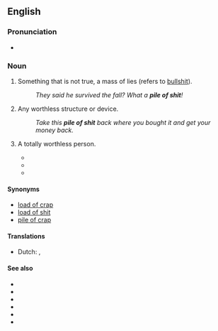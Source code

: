 ==English==

===Pronunciation===
* {{audio|en|En-au-pile of shit.ogg|Audio (AU)}}

===Noun===
{{en-noun|piles of shit}}

# {{lb|en|vulgar|slang}} Something that is not true, a mass of lies (refers to [[bullshit]]).
#: ''They said he survived the fall? What a '''pile of shit'''!''
# {{lb|en|vulgar|slang}} Any worthless structure or device.
#: ''Take this '''pile of shit''' back where you bought it and get your money back.''
# {{lb|en|vulgar|slang}} A totally worthless person.
#* {{quote-book
|year=1998
|author=Deborah Cameron
|title=The Feminist Critique of Language: A Reader
|pageurl=https://books.google.com/books?id=DJoWcMfwqmsC&pg=PA267
|isbn=9780415164009
|page=267
|publisher=Psychology Press
|1=en
|passage=Guard: "And I'll tell you another thing. I've got a wife and three kids. And you're all a '''pile of shit'''." Prisoner: "I've got a wife and three kids." Guard: "You've what?"}}
#* {{quote-book
|year=2010
|author=Joe R Lansdale
|title=Sunset and Sawdust
|pageurl=https://books.google.com/books?id=OLK8Pk20xQYC&pg=PT98
|isbn=9780297864769
|page=98
|publisher=Hachette UK
|1=en
|passage=How did he think he could attract a woman when his house was a pile of shit. Hell, he was a '''pile of shit'''.}}
#* {{quote-book
|year=2017
|author=William C. Dietz
|title=Bones of Empire
|pageurl=https://books.google.com/books?id=P6s2DwAAQBAJ&pg=PT48
|isbn=9781625672728
|page=48
|publisher=Jabberwocky Literary Agency
|1=en
|passage=I told the civvie no, that I was a member of the Xeno Corps, and flashed my badge to prove it. That was when he asked if I could 'sense' what he was feeling, and I said no, because it's impossible to know how a '''pile of shit''' feels.}}

====Synonyms====
*[[load of crap]]
*[[load of shit]]
*[[pile of crap]]

====Translations====
{{trans-top|worthless structure or device}}
* Dutch: {{t+|nl|schijtzooi}}, {{t+|nl|shitzooi}}
{{trans-mid}}
{{trans-bottom}}

====See also====
* {{l|en|shitbag}}
* {{l|en|bullshit}}
* {{l|en|shit}}
* {{l|en|bullcrap}}
* {{l|en|horseshit}}
* {{l|en|turd}}